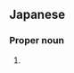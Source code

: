 ==Japanese==
{{ja-kanjitab|ふき|いし}}

===Proper noun===
{{ja-pos|ふき.いし|proper}}

# {{surname|lang=ja|sort=ふきいし}}